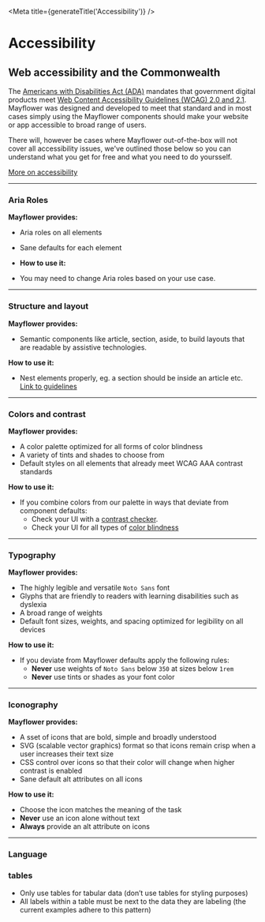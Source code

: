 
<Meta title={generateTitle('Accessibility')} />

# Accessibility

## Web accessibility and the Commonwealth

The [Americans with Disabilities Act (ADA)](https://www.ada.gov/) mandates that government digital products meet [Web Content Accessibility Guidelines (WCAG) 2.0 and 2.1](https://www.w3.org/WAI/standards-guidelines/wcag/). Mayflower was designed and developed to meet that standard and in most cases simply using the Mayflower components should make your website or app accessible to broad range of users.

There will, however be cases where Mayflower out-of-the-box will not cover all accessibility issues, we've outlined those below so you can understand what you get for free and what you need to do yoursself.

[More on accessibility](link)

---

### Aria Roles

**Mayflower provides:**
- Aria roles on all elements
- Sane defaults for each element

- **How to use it:**
- You may need to change Aria roles based on your use case.

---

### Structure and layout

**Mayflower provides:**
- Semantic components like article, section, aside, to build layouts that are readable by assistive technologies.

**How to use it:**
- Nest elements properly, eg. a section should be inside an article etc. [Link to guidelines](link)

---

### Colors and contrast

**Mayflower provides:**
- A color palette optimized for all forms of color blindness
- A variety of tints and shades to choose from
- Default styles on all elements that already meet WCAG AAA contrast standards

**How to use it:**
- If you combine colors from our palette in ways that deviate from component defaults:
	- Check your UI with a [contrast checker](link).
	- Check your UI for all types of [color blindness](https://accessgarage.wordpress.com/2013/02/09/458/)

---

### Typography

**Mayflower provides:**
- The highly legible and versatile `Noto Sans` font
- Glyphs that are friendly to readers with learning disabilities such as dyslexia
- A broad range of weights
- Default font sizes, weights, and spacing optimized for legibility on all devices

**How to use it:**
- If you deviate from Mayflower defaults apply the following rules:
	- **Never** use weights of `Noto Sans` below `350` at sizes below `1rem`
	- **Never** use tints or shades as your font color

---

### Iconography

**Mayflower provides:**
- A sset of icons that are bold, simple and broadly understood
- SVG (scalable vector graphics) format so that icons remain crisp when a user increases their text size
- CSS control over icons so that their color will change when higher contrast is enabled
- Sane default alt attributes on all icons

**How to use it:**
- Choose the icon matches the meaning of the task
- **Never** use an icon alone without text
- **Always** provide an alt attribute on icons

---

### Language

### tables

* Only use tables for tabular data \(don’t use tables for styling purposes\)
* All labels within a table must be next to the data they are labeling \(the current examples adhere to this pattern\)
